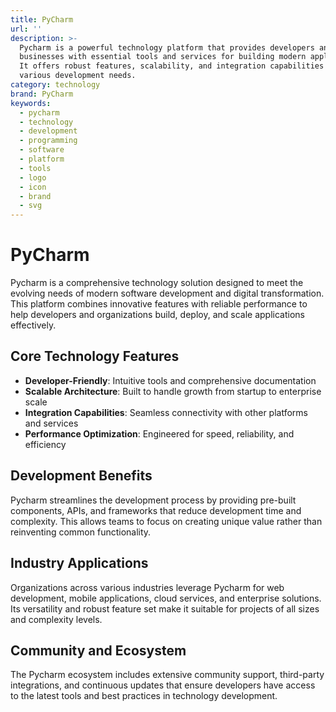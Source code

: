 ```yaml
---
title: PyCharm
url: ''
description: >-
  Pycharm is a powerful technology platform that provides developers and
  businesses with essential tools and services for building modern applications.
  It offers robust features, scalability, and integration capabilities for
  various development needs.
category: technology
brand: PyCharm
keywords:
  - pycharm
  - technology
  - development
  - programming
  - software
  - platform
  - tools
  - logo
  - icon
  - brand
  - svg
---
```


# PyCharm

Pycharm is a comprehensive technology solution designed to meet the evolving needs of modern software development and digital transformation. This platform combines innovative features with reliable performance to help developers and organizations build, deploy, and scale applications effectively.

## Core Technology Features

- **Developer-Friendly**: Intuitive tools and comprehensive documentation
- **Scalable Architecture**: Built to handle growth from startup to enterprise scale
- **Integration Capabilities**: Seamless connectivity with other platforms and services
- **Performance Optimization**: Engineered for speed, reliability, and efficiency

## Development Benefits

Pycharm streamlines the development process by providing pre-built components, APIs, and frameworks that reduce development time and complexity. This allows teams to focus on creating unique value rather than reinventing common functionality.

## Industry Applications

Organizations across various industries leverage Pycharm for web development, mobile applications, cloud services, and enterprise solutions. Its versatility and robust feature set make it suitable for projects of all sizes and complexity levels.

## Community and Ecosystem

The Pycharm ecosystem includes extensive community support, third-party integrations, and continuous updates that ensure developers have access to the latest tools and best practices in technology development.
